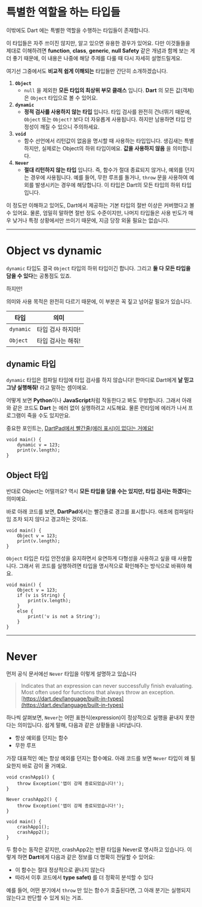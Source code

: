# 특별한 역할을 하는 타입들

이밖에도 Dart 에는 <R>특별한 역할을 수행하는 타입들</R>이 존재합니다.

이 타입들은 자주 쓰이진 않지만, 알고 있으면 유용한 경우가 있어요. 다만 이것들들을 제대로 이해하려면 **function**, **class**, **generic**, **null Safety** 같은 개념과 함께 보는 게 더 좋기 때문에, 이 내용은 나중에 해당 주제를 다룰 때 다시 자세히 설명드릴게요.

여기선 그중에서도 **비교적 쉽게 이해되는** 타입들만 간단히 소개하겠습니다.

1. **`Object`**
    * `null` 을 제외한 **모든 타입의 최상위 부모 클래스** 입니다. **Dart** 의 모든 값(객체) 은 `Object` 타입으로 볼 수 있어요.
2. **`dynamic`**
    * **정적 검사를 사용하지 않는 타입** 입니다. 타입 검사를 완전히 건너뛰기 때문에, `Object` 또는 `Object?` 보다 더 자유롭게 사용됩니다. 하지만 <R>남용하면 타입 안정성이 깨질 수 있으니 주의하세요.</R>
3. **`void`**
    * 함수 선언에서 리턴값이 없음을 명시할 때 사용하는 타입입니다. 생김새는 특별하지만, 실제로는 Object의 하위 타입이에요. **값을 사용하지 않음** 을 의미합니다.
4. **`Never`**
    * **절대 리턴하지 않는 타입** 입니다. 즉, 함수가 절대 종료되지 않거나, 예외를 던지는 경우에 사용됩니다. 예를 들어, 무한 루프를 돌거나, `throw` 문을 사용하여 예외를 발생시키는 경우에 해당합니다. 이 타입은 Dart의 모든 타입의 하위 타입입니다.


이 정도만 이해하고 있어도, Dart에서 제공하는 기본 타입의 절반 이상은 커버했다고 볼 수 있어요. 물론, 엄밀히 말하면 절반 정도 수준이지만, 나머지 타입들은 사용 빈도가 매우 낮거나 특정 상황에서만 쓰이기 때문에, 지금 당장 외울 필요는 없습니다.

***

# Object vs dynamic

`dynamic` 타입도 결국 `Object` 타입의 하위 타입이긴 합니다. 그리고 **둘 다 모든 타입을 담을 수 있다**는 공통점도 있죠.

하지만!

의미와 사용 목적은 완전히 다르기 때문에, 이 부분은 꼭 짚고 넘어갈 필요가 있습니다.

| 타입 | 의미 |
| ---- | --- |
| `dynamic` | 타입 검사 하지마! |
| `Object` | 타입 검사는 해줘! |

## dynamic 타입
`dynamic` 타입은 <R>컴파일 타임에 타입 검사를 하지 않습니다!</R> 한마디로 Dart에게 **날 믿고 그냥 실행해줘!** 라고 말하는 셈이에요.

어떻게 보면 **Python**이나 **JavaScript**처럼 작동한다고 봐도 무방합니다. 그래서 아래와 같은 코드도 **Dart** 는 에러 없이 실행하려고 시도해요. 물론 런타임에 에러가 나서 프로그램이 죽을 수도 있지만요.

중요한 포인트는, <U>DartPad에서 빨간줄(에러 표시)이 없다는 거예요!</U>

```dart:dynamic-타입
void main() {
    dynamic v = 123;
    print(v.length);
}
```

## Object 타입

반대로 Object는 어떨까요? 역시 **모든 타입을 담을 수는 있지만, 타입 검사는 하겠다**는 의미예요.

바로 아래 코드를 보면, **DartPad**에서는 <R>빨간줄로 경고를 표시</R>합니다. 애초에 컴파일타임 조차 되지 않다고 경고하는 것이죠.

```dart:Object-타입
void main() {
    Object v = 123;
    print(v.length);
}
```

`Object` 타입은 타입 안전성을 유지하면서 유연하게 다형성을 사용하고 싶을 때 사용합니다. 그래서 위 코드를 실행하려면 타입을 명시적으로 확인해주는 방식으로 바꿔야 해요.

```dart:Object-타입
void main() {
    Object v = 123;
    if (v is String) {
        print(v.length);
    }
    else {
        print('v is not a String');
    }
}
```

***

# Never

먼저 공식 문서에선 `Never` 타입을 이렇게 설명하고 있습니다

> Indicates that an expression can never successfully finish evaluating. Most often used for functions that always throw an exception.
> <br />
> [https://dart.dev/language/built-in-types](https://dart.dev/language/built-in-types)

하나씩 살펴보면, `Never`는 어떤 표현식(expression)이 <R>정상적으로 실행을 끝내지 못한다</R>는 의미입니다. 쉽게 말해, 다음과 같은 상황들을 나타냅니다.

* 항상 예외를 던지는 함수
* 무한 루프

가장 대표적인 예는 항상 예외를 던지는 함수예요. 아래 코드를 보면 `Never` 타입이 왜 필요한지 바로 감이 올 거예요.

```dart:Never-타입
void crashApp1() {
    throw Exception('앱이 강제 종료되었습니다!');
}

Never crashApp2() {
    throw Exception('앱이 강제 종료되었습니다!');
}

void main() {
    crashApp1();
    crashApp2();
}
```

두 함수는 동작은 같지만, crashApp2는 반환 타입을 Never로 명시하고 있습니다. 이렇게 하면 **Dart**에게 다음과 같은 정보를 더 명확히 전달할 수 있어요:

* 이 함수는 절대 정상적으로 끝나지 않는다
* 따라서 이후 코드에서 **type safet)** 를 더 정확히 분석할 수 있다

예를 들어, 어떤 분기에서 `throw` 만 있는 함수가 호출된다면, 그 아래 분기는 실행되지 않는다고 판단할 수 있게 되는 거죠.